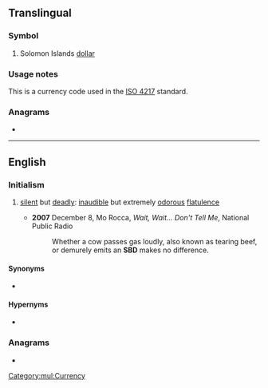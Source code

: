 {{also|sbd|sbd.}}
==Translingual==

===Symbol===
{{head|mul|symbol}}

# Solomon Islands [[dollar]]

===Usage notes===
This is a currency code used in the [[w:ISO 4217|ISO 4217]] standard.

===Anagrams===
*{{l|mul|BSD}}

[[Category:mul:Currency]]

----

==English==

===Initialism===
{{rfc-header|Initialism}}
{{head|en|initialism}}

# {{lb|en|informal}} [[silent]] but [[deadly]]: [[inaudible]] but extremely [[odorous]] [[flatulence]]
#* '''2007''' December 8, Mo Rocca, ''Wait, Wait... Don't Tell Me'', National Public Radio
#*: Whether a cow passes gas loudly, also known as tearing beef, or demurely emits an '''SBD''' makes no difference.

====Synonyms====
* {{l|en|feist}}

====Hypernyms====
* {{l|en|fart}}

===Anagrams===
* {{anagrams|en|a=bds|BDS|BDs|BS"D|BSD|DBS|DBs}}